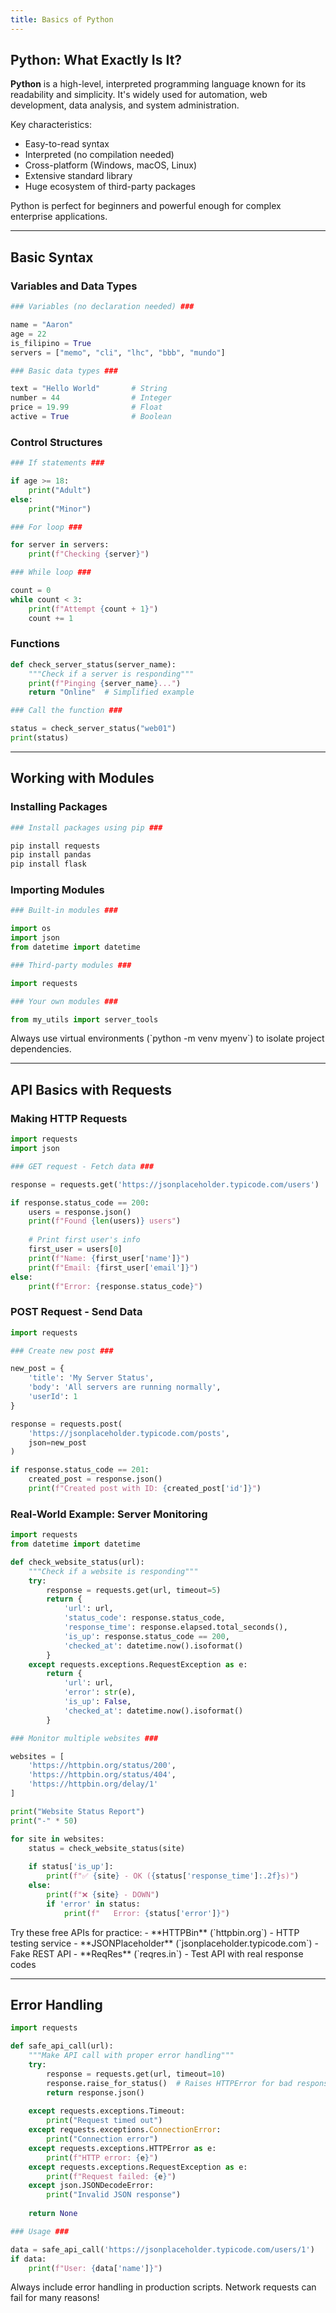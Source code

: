 ```yaml
---
title: Basics of Python 
---
```

## Python: What Exactly Is It?

**Python** is a high-level, interpreted programming language known for its readability and simplicity. It's widely used for automation, web development, data analysis, and system administration.

Key characteristics:
- Easy-to-read syntax
- Interpreted (no compilation needed)
- Cross-platform (Windows, macOS, Linux)
- Extensive standard library
- Huge ecosystem of third-party packages

<Callout title="Key Takeaway">
Python is perfect for beginners and powerful enough for complex enterprise applications.
</Callout>

---

## Basic Syntax

### Variables and Data Types
```python
### Variables (no declaration needed) ###

name = "Aaron"
age = 22
is_filipino = True
servers = ["memo", "cli", "lhc", "bbb", "mundo"]

### Basic data types ###

text = "Hello World"       # String
number = 44                # Integer
price = 19.99              # Float
active = True              # Boolean
```

### Control Structures

```python
### If statements ###

if age >= 18:
    print("Adult")
else:
    print("Minor")

### For loop ###

for server in servers:
    print(f"Checking {server}")

### While loop ###

count = 0
while count < 3:
    print(f"Attempt {count + 1}")
    count += 1
```

### Functions

```python
def check_server_status(server_name):
    """Check if a server is responding"""
    print(f"Pinging {server_name}...")
    return "Online"  # Simplified example

### Call the function ###

status = check_server_status("web01")
print(status)
```

---

## Working with Modules

### Installing Packages
```bash
### Install packages using pip ###

pip install requests
pip install pandas
pip install flask
```

### Importing Modules
```python
### Built-in modules ###

import os
import json
from datetime import datetime

### Third-party modules ###

import requests

### Your own modules ###

from my_utils import server_tools
```

<Callout title="Best Practice">
Always use virtual environments (`python -m venv myenv`) to isolate project dependencies.
</Callout>

---

## API Basics with Requests

### Making HTTP Requests
```python
import requests
import json

### GET request - Fetch data ###

response = requests.get('https://jsonplaceholder.typicode.com/users')

if response.status_code == 200:
    users = response.json()
    print(f"Found {len(users)} users")
    
    # Print first user's info
    first_user = users[0]
    print(f"Name: {first_user['name']}")
    print(f"Email: {first_user['email']}")
else:
    print(f"Error: {response.status_code}")
```

### POST Request - Send Data
```python
import requests

### Create new post ###

new_post = {
    'title': 'My Server Status',
    'body': 'All servers are running normally',
    'userId': 1
}

response = requests.post(
    'https://jsonplaceholder.typicode.com/posts',
    json=new_post
)

if response.status_code == 201:
    created_post = response.json()
    print(f"Created post with ID: {created_post['id']}")
```

### Real-World Example: Server Monitoring
```python
import requests
from datetime import datetime

def check_website_status(url):
    """Check if a website is responding"""
    try:
        response = requests.get(url, timeout=5)
        return {
            'url': url,
            'status_code': response.status_code,
            'response_time': response.elapsed.total_seconds(),
            'is_up': response.status_code == 200,
            'checked_at': datetime.now().isoformat()
        }
    except requests.exceptions.RequestException as e:
        return {
            'url': url,
            'error': str(e),
            'is_up': False,
            'checked_at': datetime.now().isoformat()
        }

### Monitor multiple websites ###

websites = [
    'https://httpbin.org/status/200',
    'https://httpbin.org/status/404',
    'https://httpbin.org/delay/1'
]

print("Website Status Report")
print("-" * 50)

for site in websites:
    status = check_website_status(site)
    
    if status['is_up']:
        print(f"✅ {site} - OK ({status['response_time']:.2f}s)")
    else:
        print(f"❌ {site} - DOWN")
        if 'error' in status:
            print(f"   Error: {status['error']}")
```

<Callout title="Educational APIs">
Try these free APIs for practice:
- **HTTPBin** (`httpbin.org`) - HTTP testing service  
- **JSONPlaceholder** (`jsonplaceholder.typicode.com`) - Fake REST API
- **ReqRes** (`reqres.in`) - Test API with real response codes
</Callout>

---

## Error Handling

```python
import requests

def safe_api_call(url):
    """Make API call with proper error handling"""
    try:
        response = requests.get(url, timeout=10)
        response.raise_for_status()  # Raises HTTPError for bad responses
        return response.json()
        
    except requests.exceptions.Timeout:
        print("Request timed out")
    except requests.exceptions.ConnectionError:
        print("Connection error")
    except requests.exceptions.HTTPError as e:
        print(f"HTTP error: {e}")
    except requests.exceptions.RequestException as e:
        print(f"Request failed: {e}")
    except json.JSONDecodeError:
        print("Invalid JSON response")
    
    return None

### Usage ###

data = safe_api_call('https://jsonplaceholder.typicode.com/users/1')
if data:
    print(f"User: {data['name']}")
```

<Callout title="Best Practice">
Always include error handling in production scripts. Network requests can fail for many reasons!
</Callout>